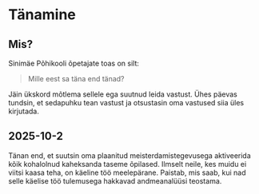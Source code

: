 # Tänamine

## Mis?

Sinimäe Põhikooli õpetajate toas on silt:

> Mille eest sa täna end tänad?

Jäin ükskord mõtlema sellele ega suutnud leida vastust. Ühes päevas tundsin, et sedapuhku tean vastust ja otsustasin oma vastused siia üles kirjutada.

## 2025-10-2

Tänan end, et suutsin oma plaanitud meisterdamistegevusega aktiveerida kõik kohalolnud kaheksanda taseme õpilased. Ilmselt neile, kes muidu ei viitsi kaasa teha, on käeline töö meelepärane. Paistab, mis saab, kui nad selle käelise töö tulemusega hakkavad andmeanalüüsi teostama.

